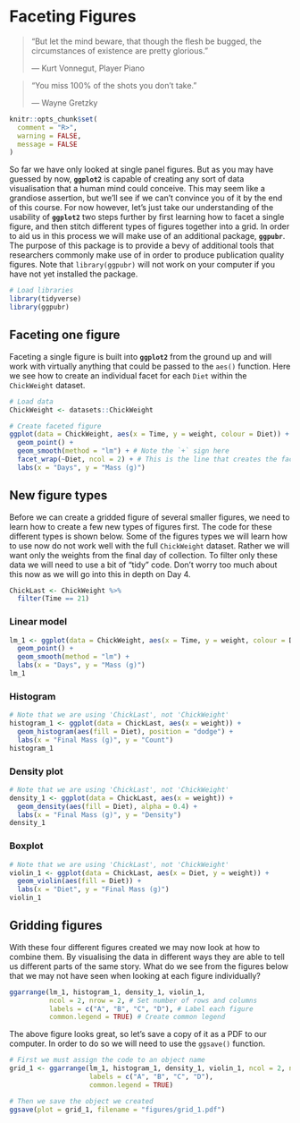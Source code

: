 # Faceting Figures {#faceting}

> "But let the mind beware, that though the flesh be bugged, the circumstances of existence are pretty glorious."
>
> --- Kurt Vonnegut, Player Piano
  
> "You miss 100% of the shots you don't take."
>
> --- Wayne Gretzky

```r
knitr::opts_chunk$set(
  comment = "R>", 
  warning = FALSE, 
  message = FALSE
)
```

So far we have only looked at single panel figures. But as you may have guessed by now, **`ggplot2`** is capable of creating any sort of data visualisation that a human mind could conceive. This may seem like a grandiose assertion, but we'll see if we can't convince you of it by the end of this course. For now however, let's just take our understanding of the usability of **`ggplot2`** two steps further by first learning how to facet a single figure, and then stitch different types of figures together into a grid. In order to aid us in this process we will make use of an additional package, **`ggpubr`**. The purpose of this package is to provide a bevy of additional tools that researchers commonly make use of in order to produce publication quality figures. Note that `library(ggpubr)` will not work on your computer if you have not yet installed the package.

```r
# Load libraries
library(tidyverse)
library(ggpubr)
```

## Faceting one figure

Faceting a single figure is built into **`ggplot2`** from the ground up and will work with virtually anything that could be passed to the `aes()` function. Here we see how to create an individual facet for each `Diet` within the `ChickWeight` dataset.

```r
# Load data
ChickWeight <- datasets::ChickWeight

# Create faceted figure
ggplot(data = ChickWeight, aes(x = Time, y = weight, colour = Diet)) +
  geom_point() +
  geom_smooth(method = "lm") + # Note the `+` sign here
  facet_wrap(~Diet, ncol = 2) + # This is the line that creates the facets
  labs(x = "Days", y = "Mass (g)")
```

## New figure types

Before we can create a gridded figure of several smaller figures, we need to learn how to create a few new types of figures first. The code for these different types is shown below. Some of the figures types we will learn how to use now do not work well with the full `ChickWeight` dataset. Rather we will want only the weights from the final day of collection. To filter only these data we will need to use a bit of "tidy" code. Don't worry too much about this now as we will go into this in depth on Day 4.

```r
ChickLast <- ChickWeight %>% 
  filter(Time == 21)
```


### Linear model

```r
lm_1 <- ggplot(data = ChickWeight, aes(x = Time, y = weight, colour = Diet)) +
  geom_point() +
  geom_smooth(method = "lm") +
  labs(x = "Days", y = "Mass (g)")
lm_1
```

### Histogram

```r
# Note that we are using 'ChickLast', not 'ChickWeight'
histogram_1 <- ggplot(data = ChickLast, aes(x = weight)) +
  geom_histogram(aes(fill = Diet), position = "dodge") +
  labs(x = "Final Mass (g)", y = "Count")
histogram_1
```

### Density plot

```r
# Note that we are using 'ChickLast', not 'ChickWeight'
density_1 <- ggplot(data = ChickLast, aes(x = weight)) +
  geom_density(aes(fill = Diet), alpha = 0.4) +
  labs(x = "Final Mass (g)", y = "Density")
density_1
```

### Boxplot

```r
# Note that we are using 'ChickLast', not 'ChickWeight'
violin_1 <- ggplot(data = ChickLast, aes(x = Diet, y = weight)) +
  geom_violin(aes(fill = Diet)) +
  labs(x = "Diet", y = "Final Mass (g)")
violin_1
```

## Gridding figures

With these four different figures created we may now look at how to combine them. By visualising the data in different ways they are able to tell us different parts of the same story. What do we see from the figures below that we may not have seen when looking at each figure individually?

```r
ggarrange(lm_1, histogram_1, density_1, violin_1, 
          ncol = 2, nrow = 2, # Set number of rows and columns
          labels = c("A", "B", "C", "D"), # Label each figure
          common.legend = TRUE) # Create common legend
```

The above figure looks great, so let's save a copy of it as a PDF to our computer. In order to do so we will need to use the `ggsave()` function.

```r
# First we must assign the code to an object name
grid_1 <- ggarrange(lm_1, histogram_1, density_1, violin_1, ncol = 2, nrow = 2, 
                    labels = c("A", "B", "C", "D"),
                    common.legend = TRUE)

# Then we save the object we created
ggsave(plot = grid_1, filename = "figures/grid_1.pdf")
```
